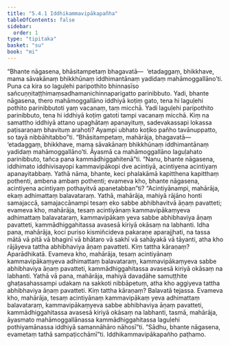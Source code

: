 ```yaml
---
title: "5.4.1 Iddhikammavipākapañha"
tableOfContents: false
sidebar:
  order: 1
type: "tipitaka"
basket: "su"
book: "mi"
---
```



<DynamicBreadcrumb />

<Division number="150" book="mi">

<Paragraph number="854" book="mi">
“Bhante nāgasena, bhāsitampetaṃ bhagavatā—  ‘etadaggaṃ, bhikkhave, mama sāvakānaṃ bhikkhūnaṃ iddhimantānaṃ yadidaṃ mahāmoggallāno’ti. Puna ca kira so laguḷehi paripothito bhinnasīso sañcuṇṇitaṭṭhimaṃsadhamanichinnaparigatto parinibbuto. Yadi, bhante nāgasena, thero mahāmoggallāno iddhiyā koṭiṃ gato, tena hi laguḷehi pothito parinibbutoti yaṃ vacanaṃ, taṃ micchā. Yadi laguḷehi paripothito parinibbuto, tena hi iddhiyā koṭiṃ gatoti tampi vacanaṃ micchā. Kiṃ na samattho iddhiyā attano upaghātaṃ apanayituṃ, sadevakassapi lokassa paṭisaraṇaṃ bhavituṃ arahoti? Ayampi ubhato koṭiko pañho tavānuppatto, so tayā nibbāhitabbo”ti.
</Paragraph>

<Paragraph number="855" book="mi">
“Bhāsitampetaṃ, mahārāja, bhagavatā—  ‘etadaggaṃ, bhikkhave, mama sāvakānaṃ bhikkhūnaṃ iddhimantānaṃ yadidaṃ mahāmoggallāno’ti. Āyasmā ca mahāmoggallāno laguḷahato parinibbuto, tañca pana kammādhiggahitenā”ti.
</Paragraph>

<Paragraph number="856" book="mi">
“Nanu, bhante nāgasena, iddhimato iddhivisayopi kammavipākopi dve acintiyā, acintiyena acintiyaṃ apanayitabbaṃ. Yathā nāma, bhante, keci phalakāmā kapitthena kapitthaṃ pothenti, ambena ambaṃ pothenti; evameva kho, bhante nāgasena, acintiyena acintiyaṃ pothayitvā apanetabban”ti? “Acintiyānampi, mahārāja, ekaṃ adhimattaṃ balavataraṃ. Yathā, mahārāja, mahiyā rājāno honti samajaccā, samajaccānampi tesaṃ eko sabbe abhibhavitvā āṇaṃ pavatteti; evameva kho, mahārāja, tesaṃ acintiyānaṃ kammavipākaṃyeva adhimattaṃ balavataraṃ, kammavipākaṃ yeva sabbe abhibhaviya āṇaṃ pavatteti, kammādhiggahitassa avasesā kiriyā okāsaṃ na labhanti.
</Paragraph>

<Paragraph number="857" book="mi">
Idha pana, mahārāja, koci puriso kismiñcideva pakaraṇe aparajjhati, na tassa mātā vā pitā vā bhaginī vā bhātaro vā sakhī vā sahāyakā vā tāyanti, atha kho rājāyeva tattha abhibhaviya āṇaṃ pavatteti. Kiṃ tattha kāraṇaṃ? Aparādhikatā. Evameva kho, mahārāja, tesaṃ acintiyānaṃ kammavipākaṃyeva adhimattaṃ balavataraṃ, kammavipākaṃyeva sabbe abhibhaviya āṇaṃ pavatteti, kammādhiggahitassa avasesā kiriyā okāsaṃ na labhanti.
</Paragraph>

<Paragraph number="858" book="mi">
Yathā vā pana, mahārāja, mahiyā davaḍāhe samuṭṭhite ghaṭasahassampi udakaṃ na sakkoti nibbāpetuṃ, atha kho aggiyeva tattha abhibhaviya āṇaṃ pavatteti. Kiṃ tattha kāraṇaṃ? Balavatā tejassa. Evameva kho, mahārāja, tesaṃ acintiyānaṃ kammavipākaṃ yeva adhimattaṃ balavataraṃ, kammavipākaṃyeva sabbe abhibhaviya āṇaṃ pavatteti, kammādhiggahitassa avasesā kiriyā okāsaṃ na labhanti, tasmā, mahārāja, āyasmato mahāmoggallānassa kammādhiggahitassa laguḷehi pothiyamānassa iddhiyā samannāhāro nāhosī”ti. “Sādhu, bhante nāgasena, evametaṃ tathā sampaṭicchāmī”ti.

</Paragraph>
</Division>

<Paragraph number="859" type="center" book="mi">
Iddhikammavipākapañho paṭhamo.
</Paragraph>